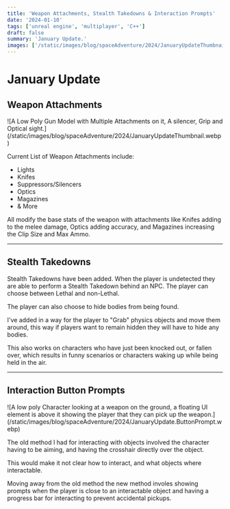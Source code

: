 ```yaml
---
title: 'Weapon Attachments, Stealth Takedowns & Interaction Prompts'
date: '2024-01-10'
tags: ['unreal engine', 'multiplayer', 'C++']
draft: false
summary: 'January Update.'
images: ['/static/images/blog/spaceAdventure/2024/JanuaryUpdateThumbnail.webp']
---
```


# January Update

## Weapon Attachments

<div>
  ![A Low Poly Gun Model with Multiple Attachments on it, A silencer, Grip and Optical
  sight.](/static/images/blog/spaceAdventure/2024/JanuaryUpdateThumbnail.webp)
</div>

Current List of Weapon Attachments include:

- Lights
- Knifes
- Suppressors/Silencers
- Optics
- Magazines
- & More

All modify the base stats of the weapon with attachments like Knifes adding to the melee damage, Optics adding accuracy, and Magazines increasing the Clip Size and Max Ammo.

---

## Stealth Takedowns

Stealth Takedowns have been added.
When the player is undetected they are able to perform a Stealth Takedown behind an NPC.
The player can choose between Lethal and non-Lethal.

<VideoPlayer loop autoPlay muted src="/static/vids/2024/january/StealthTakedown.webm" />

The player can also choose to hide bodies from being found.

I've added in a way for the player to "Grab" physics objects and move them around, this way if players want to remain hidden they will have to hide any bodies.

This also works on characters who have just been knocked out, or fallen over, which results in funny scenarios or characters waking up while being held in the air.

<VideoPlayer loop autoPlay muted src="/static/vids/2024/january/DraggingCharacters.webm" />

---

## Interaction Button Prompts

<div>
  ![A low poly Character looking at a weapon on the ground, a floating UI element is above it
  showing the player that they can pick up the
  weapon.](/static/images/blog/spaceAdventure/2024/JanuaryUpdate.ButtonPrompt.webp)
</div>

The old method I had for interacting with objects involved the character having to be aiming, and having the crosshair directly over the object.

This would make it not clear how to interact, and what objects where interactable.

Moving away from the old method the new method involes showing prompts when the player is close to an interactable object and having a progress bar for interacting to prevent accidental pickups.
